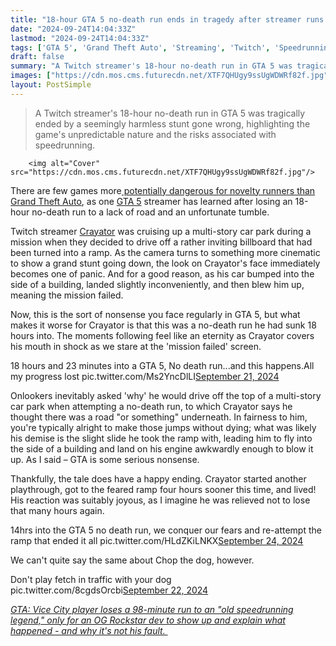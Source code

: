 ```yaml
---
title: "18-hour GTA 5 no-death run ends in tragedy after streamer runs out of road before returning for vengeance 14 hours later"
date: "2024-09-24T14:04:33Z"
lastmod: "2024-09-24T14:04:33Z"
tags: ['GTA 5', 'Grand Theft Auto', 'Streaming', 'Twitch', 'Speedrunning', 'Action Adventure', 'Open World']
draft: false
summary: "A Twitch streamer's 18-hour no-death run in GTA 5 was tragically ended by a seemingly harmless stunt gone wrong, highlighting the game's unpredictable nature and the risks associated with speedrunning."
images: ["https://cdn.mos.cms.futurecdn.net/XTF7QHUgy9ssUgWDWRf82f.jpg"]
layout: PostSimple
---
```

> A Twitch streamer's 18-hour no-death run in GTA 5 was tragically ended by a seemingly harmless stunt gone wrong, highlighting the game's unpredictable nature and the risks associated with speedrunning.


        <img alt="Cover" src="https://cdn.mos.cms.futurecdn.net/XTF7QHUgy9ssUgWDWRf82f.jpg"/>
        
There are few games more[ potentially dangerous for novelty runners than Grand Theft Auto](https://www.gamesradar.com/gta-san-andreas-speedrunner-meets-the-dev-who-programed-the-nonsense-that-destroyed-her-run-and-hes-so-sorry/), as one [GTA 5](https://www.gamesradar.com/gta-5-guide/) streamer has learned after losing an 18-hour no-death run to a lack of road and an unfortunate tumble.

Twitch streamer [Crayator](https://www.twitch.tv/crayator) was cruising up a multi-story car park during a mission when they decided to drive off a rather inviting billboard that had been turned into a ramp. As the camera turns to something more cinematic to show a grand stunt going down, the look on Crayator's face immediately becomes one of panic. And for a good reason, as his car bumped into the side of a building, landed slightly inconveniently, and then blew him up, meaning the mission failed.

Now, this is the sort of nonsense you face regularly in GTA 5, but what makes it worse for Crayator is that this was a no-death run he had sunk 18 hours into. The moments following feel like an eternity as Crayator covers his mouth in shock as we stare at the 'mission failed' screen.

18 hours and 23 minutes into a GTA 5, No death run...and this happens.All my progress lost pic.twitter.com/Ms2YncDlLI[September 21, 2024](https://twitter.com/crayator/status/1837336249264214404)

Onlookers inevitably asked 'why' he would drive off the top of a multi-story car park when attempting a no-death run, to which Crayator says he thought there was a road "or something" underneath. In fairness to him, you're typically alright to make those jumps without dying; what was likely his demise is the slight slide he took the ramp with, leading him to fly into the side of a building and land on his engine awkwardly enough to blow it up. As I said – GTA is some serious nonsense.

Thankfully, the tale does have a happy ending. Crayator started another playthrough, got to the feared ramp four hours sooner this time, and lived! His reaction was suitably joyous, as I imagine he was relieved not to lose that many hours again.

14hrs into the GTA 5 no death run, we conquer our fears and re-attempt the ramp that ended it all pic.twitter.com/HLdZKiLNKX[September 24, 2024](https://twitter.com/crayator/status/1838434929363030155)

We can't quite say the same about Chop the dog, however.

Don't play fetch in traffic with your dog pic.twitter.com/8cgdsOrcbi[September 22, 2024](https://twitter.com/crayator/status/1837729089555169435)

[<em>GTA: Vice City player loses a 98-minute run to an "old speedrunning legend," only for an OG Rockstar dev to show up and explain what happened - and why it's not his fault. </em>](https://www.gamesradar.com/games/grand-theft-auto/gta-vice-city-player-loses-98-minute-run-to-an-old-speedrunning-legend-only-for-an-og-rockstar-dev-to-show-up-and-explain-what-happened-and-why-its-not-his-fault/)
        